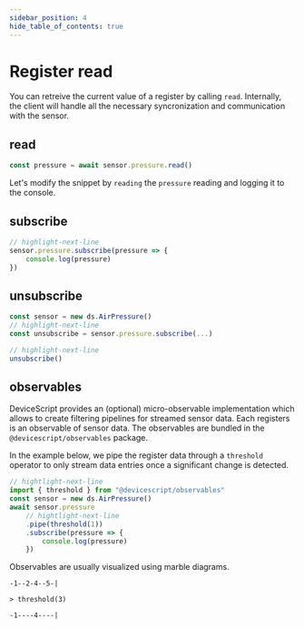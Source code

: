 ```yaml
---
sidebar_position: 4
hide_table_of_contents: true
---
```


# Register read

You can retreive the current value of a register by calling `read`.
Internally, the client will handle all the necessary syncronization and communication with the sensor.

## read

```ts skip no-run
const pressure = await sensor.pressure.read()
```

Let's modify the snippet by `reading` the `pressure` reading
and logging it to the console.

## subscribe

```ts const sensor = new ds.AirPressure()
// highlight-next-line
sensor.pressure.subscribe(pressure => {
    console.log(pressure)
})
```

## unsubscribe

```ts edit
const sensor = new ds.AirPressure()
// highlight-next-line
const unsubscribe = sensor.pressure.subscribe(...)

// highlight-next-line
unsubscribe()
```

## observables

DeviceScript provides an (optional) micro-observable implementation which allows to create filtering pipelines for streamed sensor data. Each registers is an observable of sensor data.
The observables are bundled in the `@devicescript/observables` package.

In the example below, we pipe the register data through a `threshold` operator to only stream data entries once a significant change is detected.

```ts skip
// hightlight-next-line
import { threshold } from "@devicescript/observables"
const sensor = new ds.AirPressure()
await sensor.pressure
    // hightlight-next-line
    .pipe(threshold(1))
    .subscribe(pressure => {
        console.log(pressure)
    })
```

Observables are usually visualized using marble diagrams.

```rx
-1--2-4--5-|

> threshold(3)

-1----4----|
```
